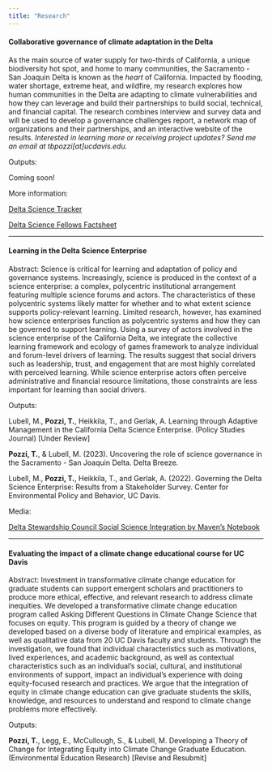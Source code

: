 ```yaml
---
title: "Research"
---
```


#### Collaborative governance of climate adaptation in the Delta

As the main source of water supply for two-thirds of California, a unique biodiversity hot spot, and home to many communities, the Sacramento - San Joaquin Delta is known as the *heart* of California. Impacted by flooding, water shortage, extreme heat, and wildfire, my research explores how human communities in the Delta are adapting to climate vulnerabilities and how they can leverage and build their partnerships to build social, technical, and financial capital. The research combines interview and survey data and will be used to develop a governance challenges report, a network map of organizations and their partnerships, and an interactive website of the results. *Interested in learning more or receiving project updates? Send me an email at tbpozzi\[at\]ucdavis.edu.*

Outputs:

Coming soon!

More information:

[Delta Science Tracker](https://sciencetracker.deltacouncil.ca.gov/node/52366)

[Delta Science Fellows Factsheet](https://deltacouncil.ca.gov/pdf/science-program/information-sheets/2022-07-21-delta-science-fellows-2022-info-sheet.pdf)

------------------------------------------------------------------------

#### Learning in the Delta Science Enterprise

Abstract: Science is critical for learning and adaptation of policy and governance systems. Increasingly, science is produced in the context of a science enterprise: a complex, polycentric institutional arrangement featuring multiple science forums and actors. The characteristics of these polycentric systems likely matter for whether and to what extent science supports policy-relevant learning. Limited research, however, has examined how science enterprises function as polycentric systems and how they can be governed to support learning. Using a survey of actors involved in the science enterprise of the California Delta, we integrate the collective learning framework and ecology of games framework to analyze individual and forum-level drivers of learning. The results suggest that social drivers such as leadership, trust, and engagement that are most highly correlated with perceived learning. While science enterprise actors often perceive administrative and financial resource limitations, those constraints are less important for learning than social drivers.

Outputs:

Lubell, M., **Pozzi, T.**, Heikkila, T., and Gerlak, A. Learning through Adaptive Management in the California Delta Science Enterprise. (Policy Studies Journal) \[Under Review\]

**Pozzi, T.**, & Lubell, M. (2023). Uncovering the role of science governance in the Sacramento - San Joaquin Delta. Delta Breeze.

Lubell, M., **Pozzi, T.**, Heikkila, T., and Gerlak, A. (2022). Governing the Delta Science Enterprise: Results from a Stakeholder Survey. Center for Environmental Policy and Behavior, UC Davis.

Media:

[Delta Stewardship Council Social Science Integration by Maven's Notebook](https://mavensnotebook.com/2023/03/16/delta-stewardship-council-integrating-social-sciences-in-the-delta/)

------------------------------------------------------------------------

#### Evaluating the impact of a climate change educational course for UC Davis

Abstract: Investment in transformative climate change education for graduate students can support emergent scholars and practitioners to produce more ethical, effective, and relevant research to address climate inequities. We developed a transformative climate change education program called Asking Different Questions in Climate Change Science that focuses on equity. This program is guided by a theory of change we developed based on a diverse body of literature and empirical examples, as well as qualitative data from 20 UC Davis faculty and students. Through the investigation, we found that individual characteristics such as motivations, lived experiences, and academic background, as well as contextual characteristics such as an individual's social, cultural, and institutional environments of support, impact an individual's experience with doing equity-focused research and practices. We argue that the integration of equity in climate change education can give graduate students the skills, knowledge, and resources to understand and respond to climate change problems more effectively.

Outputs:

**Pozzi, T.**, Legg, E., McCullough, S., & Lubell, M. Developing a Theory of Change for Integrating Equity into Climate Change Graduate Education. (Environmental Education Research) \[Revise and Resubmit\]
